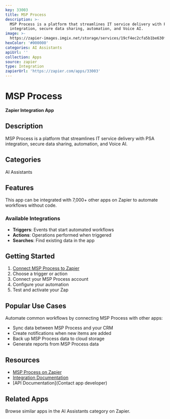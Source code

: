 ```yaml
---
key: 33003
title: MSP Process
description: >-
  MSP Process is a platform that streamlines IT service delivery with PSA
  integration, secure data sharing, automation, and Voice AI.
image: >-
  https://zapier-images.imgix.net/storage/services/19cf4ec2cfa5b1be630f7371a2f297a3.png?auto=format%2Ccompress&ixlib=python-3.0.0&q=50
hexColor: '#000000'
categories: AI Assistants
apiUrl: ''
collection: Apps
source: zapier
type: Integration
zapierUrl: 'https://zapier.com/apps/33003'
---
```

# MSP Process

**Zapier Integration App**

## Description

MSP Process is a platform that streamlines IT service delivery with PSA integration, secure data sharing, automation, and Voice AI.

## Categories

AI Assistants

## Features

This app can be integrated with 7,000+ other apps on Zapier to automate workflows without code.

### Available Integrations

- **Triggers**: Events that start automated workflows
- **Actions**: Operations performed when triggered
- **Searches**: Find existing data in the app

## Getting Started

1. [Connect MSP Process to Zapier](https://zapier.com/apps/33003)
2. Choose a trigger or action
3. Connect your MSP Process account
4. Configure your automation
5. Test and activate your Zap

## Popular Use Cases

Automate common workflows by connecting MSP Process with other apps:

- Sync data between MSP Process and your CRM
- Create notifications when new items are added
- Back up MSP Process data to cloud storage
- Generate reports from MSP Process data

## Resources

- [MSP Process on Zapier](https://zapier.com/apps/33003)
- [Integration Documentation](https://zapier.com/apps/33003/integrations)
- [API Documentation](Contact app developer)

## Related Apps

Browse similar apps in the AI Assistants category on Zapier.
